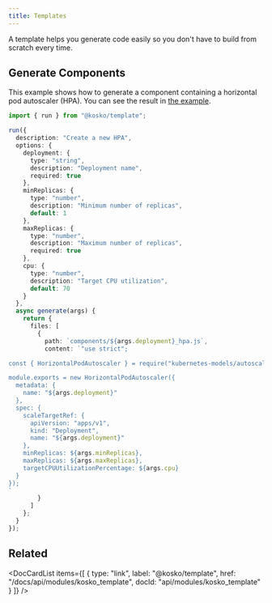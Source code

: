 ```yaml
---
title: Templates
---
```



A template helps you generate code easily so you don't have to build from scratch every time.

## Generate Components

This example shows how to generate a component containing a horizontal pod autoscaler (HPA). You can see the result in [the example](https://github.com/tommy351/kosko/tree/master/examples/template-component).

```ts ts2js
import { run } from "@kosko/template";

run({
  description: "Create a new HPA",
  options: {
    deployment: {
      type: "string",
      description: "Deployment name",
      required: true
    },
    minReplicas: {
      type: "number",
      description: "Minimum number of replicas",
      default: 1
    },
    maxReplicas: {
      type: "number",
      description: "Maximum number of replicas",
      required: true
    },
    cpu: {
      type: "number",
      description: "Target CPU utilization",
      default: 70
    }
  },
  async generate(args) {
    return {
      files: [
        {
          path: `components/${args.deployment}_hpa.js`,
          content: `"use strict";

const { HorizontalPodAutoscaler } = require("kubernetes-models/autoscaling/v1");

module.exports = new HorizontalPodAutoscaler({
  metadata: {
    name: "${args.deployment}"
  },
  spec: {
    scaleTargetRef: {
      apiVersion: "apps/v1",
      kind: "Deployment",
      name: "${args.deployment}"
    },
    minReplicas: ${args.minReplicas},
    maxReplicas: ${args.maxReplicas},
    targetCPUUtilizationPercentage: ${args.cpu}
  }
});
`
        }
      ]
    };
  }
});
```

## Related

<DocCardList
  items={[
    {
      type: "link",
      label: "@kosko/template",
      href: "/docs/api/modules/kosko_template",
      docId: "api/modules/kosko_template"
    }
  ]}
/>
